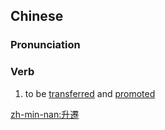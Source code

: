 ==Chinese==
{{zh-forms|s=升迁}}

===Pronunciation===
{{zh-pron
|m=shēngqiān
|c=sing1 cin1
|mn=seng-chhian
|cat=v
}}

===Verb===
{{zh-verb}}

# to be [[transfer]]red and [[promote]]d

[[zh-min-nan:升遷]]